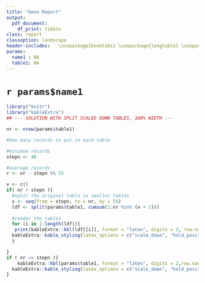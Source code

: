 ```yaml
---
title: "Gene Report"
output: 
  pdf_document:
    df_print: tibble
class: report
classoption: landscape
header-includes:   \usepackage{booktabs} \usepackage{longtable} \usepackage{array} \usepackage{multirow} \usepackage{wrapfig} \usepackage{float} \usepackage{colortbl} \usepackage{pdflscape} \usepackage{tabu} \usepackage{threeparttable} \usepackage{threeparttablex} \usepackage[normalem]{ulem} \usepackage{makecell} \usepackage{xcolor} 
params:
  name1 : NA
  table1: NA
---
```

# ``r params$name1``

```r
library("knitr")
library("kableExtra")
## --- SOLUTION WITH SPLIT SCALED DOWN TABLES, 100% WIDTH --- 

nr <- nrow(params$table1)

#how many records to put in each table

#minimum records
stepn <- 40

#average records
r <- nr - stepn %% 55

v <- c()
if( nr > stepn ){
  #split the original table in smaller tables
  v <- seq(from = stepn, to = nr, by = 55)
  ldf <- split(params$table1, cumsum(1:nr %in% (v + 1)))
  
  #render the tables
  for (i in 1:length(ldf)){
   print(kableExtra::kbl(ldf[[i]], format = "latex", digits = 2, row.names = F, booktabs = T) %>%
  kableExtra::kable_styling(latex_options = c("scale_down", "hold_position")))
  }

}
if ( nr <= stepn ){
    kableExtra::kbl(params$table1, format = "latex", digits = 2,row.names = F, booktabs = T) %>%
  kableExtra::kable_styling(latex_options = c("scale_down", "hold_position") )
}

```
